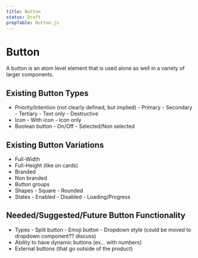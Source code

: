 ```yaml
---
title: Button
status: Draft
propTable: Button.js
---
```


# Button

A button is an atom level element that is used alone as well in a variety of larger components.

## Existing Button Types

- Priority/Intention (not clearly defined, but implied) - Primary - Secondary - Tertiary - Text only - Destructive
- Icon - With icon - Icon only
- Boolean button - On/Off - Selected/Non selected

## Existing Button Variations

- Full-Width
- Full-Height (like on cards)
- Branded
- Non branded
- Button groups
- Shapes - Square - Rounded
- States - Enabled - Disabled - Loading/Progress

## Needed/Suggested/Future Button Functionality

- Types - Split button - Emoji button - Dropdown style (could be moved to dropdown component?? discuss)
- Ability to have dynamic buttons (ex... with numbers)
- External buttons (that go outside of the product)
